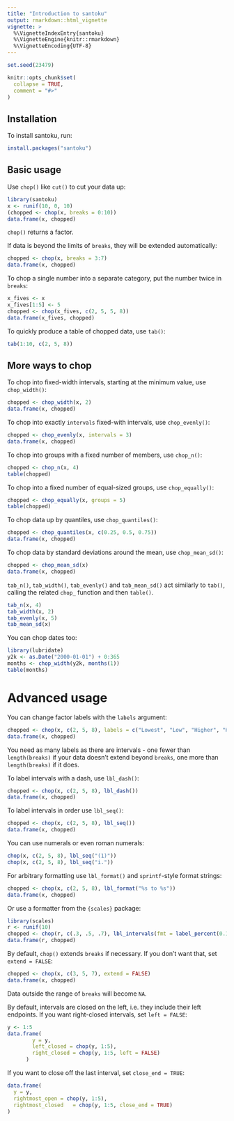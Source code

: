 ```yaml
---
title: "Introduction to santoku"
output: rmarkdown::html_vignette
vignette: >
  %\VignetteIndexEntry{santoku}
  %\VignetteEngine{knitr::rmarkdown}
  %\VignetteEncoding{UTF-8}
---
```


```r
set.seed(23479)

knitr::opts_chunk$set(
  collapse = TRUE,
  comment = "#>"
)
```


## Installation

To install santoku, run:

``` r
install.packages("santoku")
```

## Basic usage

Use `chop()` like `cut()` to cut your data up:

```r
library(santoku)
x <- runif(10, 0, 10)
(chopped <- chop(x, breaks = 0:10))
data.frame(x, chopped)
```

`chop()` returns a factor.

If data is beyond the limits of `breaks`, they will be extended automatically:

```r
chopped <- chop(x, breaks = 3:7)
data.frame(x, chopped)
```

To chop a single number into a separate category, put the number twice in
`breaks`:

```r
x_fives <- x
x_fives[1:5] <- 5
chopped <- chop(x_fives, c(2, 5, 5, 8))
data.frame(x_fives, chopped)
```


To quickly produce a table of chopped data, use `tab()`:

```r
tab(1:10, c(2, 5, 8))
```

## More ways to chop

To chop into fixed-width intervals, starting at the minimum value, use
`chop_width()`:

```r
chopped <- chop_width(x, 2)
data.frame(x, chopped)
```

To chop into exactly `intervals` fixed-with intervals, use `chop_evenly()`:

```r
chopped <- chop_evenly(x, intervals = 3)
data.frame(x, chopped)
```

To chop into groups with a fixed number of members, use `chop_n()`:

```r
chopped <- chop_n(x, 4)
table(chopped)
```


To chop into a fixed number of equal-sized groups, use `chop_equally()`:

```r
chopped <- chop_equally(x, groups = 5)
table(chopped)
```


To chop data up by quantiles, use `chop_quantiles()`:

```r
chopped <- chop_quantiles(x, c(0.25, 0.5, 0.75))
data.frame(x, chopped)
```

To chop data by standard deviations around the mean, use `chop_mean_sd()`:

```r
chopped <- chop_mean_sd(x)
data.frame(x, chopped)
```

`tab_n()`, `tab_width()`, `tab_evenly()` and `tab_mean_sd()` act similarly to
`tab()`, calling the related `chop_` function and then `table()`.

```r
tab_n(x, 4)
tab_width(x, 2)
tab_evenly(x, 5)
tab_mean_sd(x)
```


You can chop dates too:

```r
library(lubridate)
y2k <- as.Date("2000-01-01") + 0:365
months <- chop_width(y2k, months(1))
table(months)
```



# Advanced usage

You can change factor labels with the `labels` argument:

```r
chopped <- chop(x, c(2, 5, 8), labels = c("Lowest", "Low", "Higher", "Highest"))
data.frame(x, chopped)
```

You need as many labels as there are intervals - one fewer than `length(breaks)`
if your data doesn't extend beyond `breaks`, one more than `length(breaks)` if
it does.

To label intervals with a dash, use `lbl_dash()`:

```r
chopped <- chop(x, c(2, 5, 8), lbl_dash())
data.frame(x, chopped)
```

To label intervals in order use `lbl_seq()`:

```r
chopped <- chop(x, c(2, 5, 8), lbl_seq())
data.frame(x, chopped)
```

You can use numerals or even roman numerals:

```r
chop(x, c(2, 5, 8), lbl_seq("(1)"))
chop(x, c(2, 5, 8), lbl_seq("i."))
```

For arbitrary formatting use `lbl_format()` and `sprintf`-style format strings:

```r
chopped <- chop(x, c(2, 5, 8), lbl_format("%s to %s"))
data.frame(x, chopped)
```

Or use a formatter from the `{scales}` package:

```r
library(scales)
r <- runif(10)
chopped <- chop(r, c(.3, .5, .7), lbl_intervals(fmt = label_percent(0.1)))
data.frame(r, chopped)
```

By default, `chop()` extends `breaks` if necessary. If you don't want
that, set `extend = FALSE`:

```r
chopped <- chop(x, c(3, 5, 7), extend = FALSE)
data.frame(x, chopped)
```

Data outside the range of `breaks` will become `NA`.

By default, intervals are closed on the left, i.e. they include their left
endpoints. If you want right-closed intervals, set `left = FALSE`:

```r
y <- 1:5
data.frame(
        y = y, 
        left_closed = chop(y, 1:5), 
        right_closed = chop(y, 1:5, left = FALSE)
      )
```

If you want to close off the last interval, set `close_end = TRUE`:

```r
data.frame(
  y = y,
  rightmost_open = chop(y, 1:5),
  rightmost_closed   = chop(y, 1:5, close_end = TRUE)
)

```


